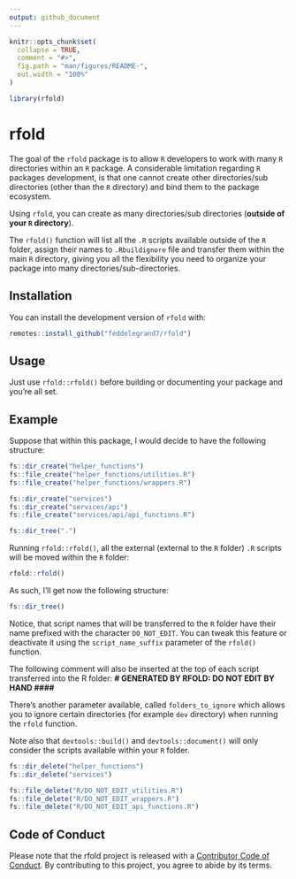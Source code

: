 ```yaml
---
output: github_document
---
```


<!-- README.md is generated from README.Rmd. Please edit that file -->

```r
knitr::opts_chunk$set(
  collapse = TRUE,
  comment = "#>",
  fig.path = "man/figures/README-",
  out.width = "100%"
)
```

```r
library(rfold)
```


# rfold

<!-- badges: start -->
<!-- badges: end -->

The goal of the `rfold` package is to allow `R` developers to work with many `R` directories within an `R` package. A considerable limitation regarding `R` packages development, is that one cannot create other directories/sub directories  (other than the `R` directory) and bind them to the package ecosystem.

Using `rfold`, you can create as many directories/sub directories (**outside of your `R` directory**).

The `rfold()` function will list all the `.R` scripts available outside of the `R` folder, assign their names to `.Rbuildignore` file and transfer them within the main `R` directory, giving you all the flexibility you need to organize your package into many directories/sub-directories.  

## Installation

You can install the development version of `rfold` with: 

``` r
remotes::install_github("feddelegrand7/rfold")
```

## Usage 

Just use `rfold::rfold()` before building or documenting your package and you're all set. 

## Example

Suppose that within this package, I would decide to have the following structure: 

```r
fs::dir_create("helper_functions")
fs::file_create("helper_functions/utilities.R")
fs::file_create("helper_functions/wrappers.R")

fs::dir_create("services")
fs::dir_create("services/api")
fs::file_create("services/api/api_functions.R")
```


```r
fs::dir_tree(".")
```


Running `rfold::rfold()`, all the external (external to the `R` folder) `.R` scripts will be moved within the `R` folder:

```r
rfold::rfold()
```

As such, I'll get now the following structure: 

```r
fs::dir_tree()
```

Notice, that script names that will be transferred to the `R` folder have their name prefixed with the character `DO_NOT_EDIT`. You can tweak this feature or deactivate it using the `script_name_suffix` parameter of the `rfold()` function.

The following comment will also be inserted at the top of each script transferred into the R folder: **# GENERATED BY RFOLD: DO NOT EDIT BY HAND ####**

There's another parameter available, called `folders_to_ignore` which allows you to ignore certain directories (for example `dev` directory) when running the `rfold` function.

Note also that `devtools::build()` and `devtools::document()` will only consider the scripts available within your `R` folder. 


```r
fs::dir_delete("helper_functions")
fs::dir_delete("services")

fs::file_delete("R/DO_NOT_EDIT_utilities.R")
fs::file_delete("R/DO_NOT_EDIT_wrappers.R")
fs::file_delete("R/DO_NOT_EDIT_api_functions.R")
```


## Code of Conduct

Please note that the rfold project is released with a [Contributor Code of Conduct](https://contributor-covenant.org/version/2/0/CODE_OF_CONDUCT.html). By contributing to this project, you agree to abide by its terms.





